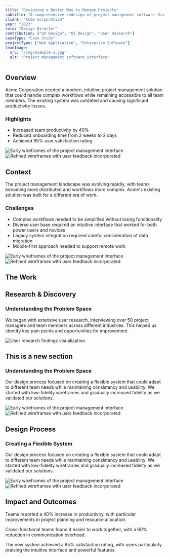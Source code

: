```yaml
---
title: "Designing a Better Way to Manage Projects"
subtitle: "A comprehensive redesign of project management software that increased team productivity by 40%"
client: "Acme Corporation"
year: "2023"
role: "Design Director"
contribution: ["UX Design", "UI Design", "User Research"]
caseType: "Case Study"
projectType: ["Web Application", "Enterprise Software"]
leadImage:
  src: "/img/example-1.jpg"
  alt: "Project management software interface"
---
```


<Section type="overview">

# Overview

Acme Corporation needed a modern, intuitive project management solution that could handle complex workflows while remaining accessible to all team members. The existing system was outdated and causing significant productivity losses.

### Highlights
- Increased team productivity by 40%
- Reduced onboarding time from 2 weeks to 2 days
- Achieved 95% user satisfaction rating

<ImageGrid layout="3-3">
  <Image 
    src="/img/example-3.jpg" 
    alt="Early wireframes of the project management interface"
    caption="Initial wireframes exploring different layout options"
  />
  <Image 
    src="/img/example-4.jpg" 
    alt="Refined wireframes with user feedback incorporated"
    caption="Refined wireframes incorporating user feedback"
  />
</ImageGrid>

</Section>

<Section type="context">

# Context

The project management landscape was evolving rapidly, with teams becoming more distributed and workflows more complex. Acme's existing solution was built for a different era of work.

### Challenges
- Complex workflows needed to be simplified without losing functionality
- Diverse user base required an intuitive interface that worked for both power users and novices
- Legacy system integration required careful consideration of data migration
- Mobile-first approach needed to support remote work

<ImageGrid layout="3-3">
  <Image 
    src="/img/example-3.jpg" 
    alt="Early wireframes of the project management interface"
    caption="Initial wireframes exploring different layout options"
  />
  <Image 
    src="/img/example-4.jpg" 
    alt="Refined wireframes with user feedback incorporated"
    caption="Refined wireframes incorporating user feedback"
  />
</ImageGrid>

</Section>

<Section type="work">

# The Work

## Research & Discovery
### Understanding the Problem Space

We began with extensive user research, interviewing over 50 project managers and team members across different industries. This helped us identify key pain points and opportunities for improvement.

<ImageGrid layout="full">
  <Image 
    src="/img/example-1.jpg" 
    alt="User research findings visualization"
    caption="Key insights from user interviews and surveys"
  />
</ImageGrid>

## This is a new section
### Understanding the Problem Space

Our design process focused on creating a flexible system that could adapt to different team needs while maintaining consistency and usability. We started with low-fidelity wireframes and gradually increased fidelity as we validated our solutions.

<ImageGrid layout="5-1">
  <Image 
    src="/img/example-3.jpg" 
    alt="Early wireframes of the project management interface"
    caption="Initial wireframes exploring different layout options"
  />
  <Image 
    src="/img/example-4.jpg" 
    alt="Refined wireframes with user feedback incorporated"
    caption="Refined wireframes incorporating user feedback"
  />
</ImageGrid>

## Design Process
### Creating a Flexible System

Our design process focused on creating a flexible system that could adapt to different team needs while maintaining consistency and usability. We started with low-fidelity wireframes and gradually increased fidelity as we validated our solutions.

<ImageGrid layout="4-2">
  <Image 
    src="/img/example-3.jpg" 
    alt="Early wireframes of the project management interface"
    caption="Initial wireframes exploring different layout options"
  />
  <Image 
    src="/img/example-4.jpg" 
    alt="Refined wireframes with user feedback incorporated"
    caption="Refined wireframes incorporating user feedback"
  />
</ImageGrid>

</Section>

<Section type="impact">

# Impact and Outcomes

<ImpactOutcomes>
  <ImpactOutcome title="Increased Productivity">
    <p>Teams reported a 40% increase in productivity, with particular improvements in project planning and resource allocation.</p>
  </ImpactOutcome>
  
  <ImpactOutcome title="Better Collaboration">
    <p>Cross-functional teams found it easier to work together, with a 60% reduction in communication overhead.</p>
  </ImpactOutcome>
  
  <ImpactOutcome title="User Satisfaction">
    <p>The new system achieved a 95% satisfaction rating, with users particularly praising the intuitive interface and powerful features.</p>
  </ImpactOutcome>
</ImpactOutcomes>

</Section>